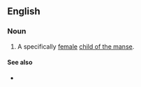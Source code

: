 ==English==

===Noun===
{{en-noun|daughters of the manse}}

# A specifically [[female]] [[child of the manse]].

====See also====
* {{l|en|son of the manse}}